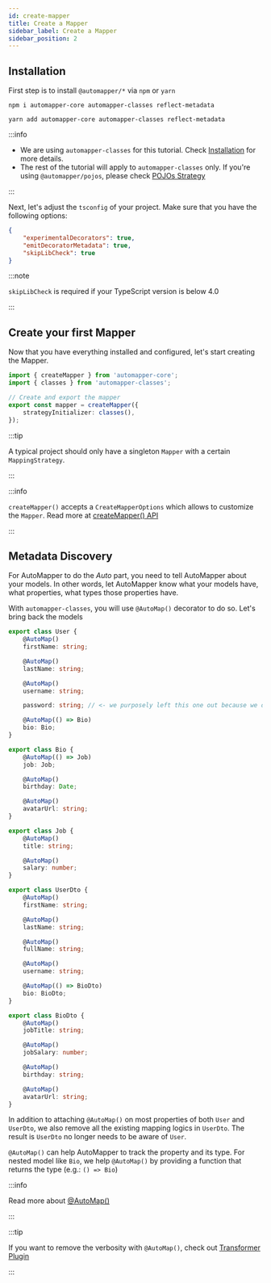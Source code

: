```yaml
---
id: create-mapper
title: Create a Mapper
sidebar_label: Create a Mapper
sidebar_position: 2
---
```



## Installation

First step is to install `@automapper/*` via `npm` or `yarn`

```shell
npm i automapper-core automapper-classes reflect-metadata
```

```shell
yarn add automapper-core automapper-classes reflect-metadata
```

:::info

-   We are using `automapper-classes` for this tutorial. Check [Installation](../getting-started/installation) for more details.
-   The rest of the tutorial will apply to `automapper-classes` only. If you're using `@automapper/pojos`, please check [POJOs Strategy](../strategies/pojos)

:::

Next, let's adjust the `tsconfig` of your project. Make sure that you have the following options:

```json
{
    "experimentalDecorators": true,
    "emitDecoratorMetadata": true,
    "skipLibCheck": true
}
```

:::note

`skipLibCheck` is required if your TypeScript version is below 4.0

:::

## Create your first Mapper

Now that you have everything installed and configured, let's start creating the Mapper.

```ts title="/src/mappings/mapper.ts"
import { createMapper } from 'automapper-core';
import { classes } from 'automapper-classes';

// Create and export the mapper
export const mapper = createMapper({
    strategyInitializer: classes(),
});
```

:::tip

A typical project should only have a singleton `Mapper` with a certain `MappingStrategy`.

:::

:::info

`createMapper()` accepts a `CreateMapperOptions` which allows to customize the `Mapper`. Read more at [createMapper() API](../api/core/modules#createmapper)

:::

## Metadata Discovery

For AutoMapper to do the _Auto_ part, you need to tell AutoMapper about your models. In other words, let AutoMapper know what your models have, what properties, what types those properties have.

With `automapper-classes`, you will use `@AutoMap()` decorator to do so. Let's bring back the models

<Tabs>
<TabItem value="user" label="user.entity.ts" default>

```ts
export class User {
    @AutoMap()
    firstName: string;

    @AutoMap()
    lastName: string;

    @AutoMap()
    username: string;

    password: string; // <- we purposely left this one out because we don't want to map "password"

    @AutoMap(() => Bio)
    bio: Bio;
}

export class Bio {
    @AutoMap(() => Job)
    job: Job;

    @AutoMap()
    birthday: Date;

    @AutoMap()
    avatarUrl: string;
}

export class Job {
    @AutoMap()
    title: string;

    @AutoMap()
    salary: number;
}
```

</TabItem>
<TabItem value="userdto" label="user.dto.ts">

```ts
export class UserDto {
    @AutoMap()
    firstName: string;

    @AutoMap()
    lastName: string;

    @AutoMap()
    fullName: string;

    @AutoMap()
    username: string;

    @AutoMap(() => BioDto)
    bio: BioDto;
}

export class BioDto {
    @AutoMap()
    jobTitle: string;

    @AutoMap()
    jobSalary: number;

    @AutoMap()
    birthday: string;

    @AutoMap()
    avatarUrl: string;
}
```

</TabItem>
</Tabs>

In addition to attaching `@AutoMap()` on most properties of both `User` and `UserDto`, we also remove all the existing mapping logics in `UserDto`. The result is `UserDto` no longer needs to be aware of `User`.

`@AutoMap()` can help AutoMapper to track the property and its type. For nested model like `Bio`, we help `@AutoMap()` by providing a function that returns the type (e.g.: `() => Bio`)

:::info

Read more about [@AutoMap()](../strategies/classes#automap)

:::

:::tip

If you want to remove the verbosity with `@AutoMap()`, check out [Transformer Plugin](../misc/transformer-plugin)

:::
